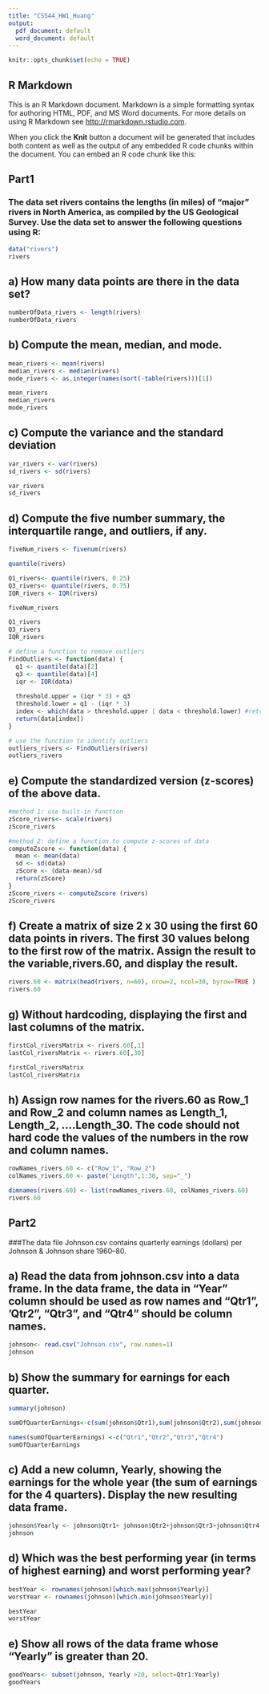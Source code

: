 ```yaml
---
title: "CS544_HW1_Huang"
output:
  pdf_document: default
  word_document: default
---
```


```r
knitr::opts_chunk$set(echo = TRUE)
```

## R Markdown

This is an R Markdown document. Markdown is a simple formatting syntax for authoring HTML, PDF, and MS Word documents. For more details on using R Markdown see <http://rmarkdown.rstudio.com>.

When you click the **Knit** button a document will be generated that includes both content as well as the output of any embedded R code chunks within the document. You can embed an R code chunk like this:

## Part1
### The data set rivers contains the lengths (in miles) of “major” rivers in North America, as compiled by the US Geological Survey. Use the data set to answer the following questions using R: 

```r
data("rivers")
rivers 
```

## a) How many data points are there in the data set? 
```r
numberOfData_rivers <- length(rivers)
numberOfData_rivers
```

## b) Compute the mean, median, and mode.
```r
mean_rivers <- mean(rivers)
median_rivers <- median(rivers)
mode_rivers <- as.integer(names(sort(-table(rivers)))[1])

mean_rivers
median_rivers
mode_rivers
```

## c) Compute the variance and the standard deviation
```r
var_rivers <- var(rivers)
sd_rivers <- sd(rivers)

var_rivers
sd_rivers
```

## d) Compute the five number summary, the interquartile range, and outliers, if any.
```r

fiveNum_rivers <- fivenum(rivers) 

quantile(rivers)

Q1_rivers<- quantile(rivers, 0.25)
Q3_rivers<- quantile(rivers, 0.75)
IQR_rivers <- IQR(rivers)

fiveNum_rivers

Q1_rivers
Q3_rivers
IQR_rivers

# define a function to remove outliers
FindOutliers <- function(data) {
  q1 <- quantile(data)[2]
  q3 <- quantile(data)[4]
  iqr <- IQR(data)
  
  threshold.upper = (iqr * 3) + q3
  threshold.lower = q1 - (iqr * 3)
  index <- which(data > threshold.upper | data < threshold.lower) #retrun positions that are TRUE in the vector
  return(data[index])
}

# use the function to identify outliers
outliers_rivers <- FindOutliers(rivers)
outliers_rivers

```

## e) Compute the standardized version (z-scores) of the above data.
```r
#method 1: use built-in function
zScore_rivers<- scale(rivers)
zScore_rivers

#method 2: define a function to compute z-scores of data
computeZscore <- function(data) {
  mean <- mean(data)
  sd <- sd(data)
  zScore <- (data-mean)/sd
  return(zScore)
}
zScore_rivers <- computeZscore (rivers)
zScore_rivers
```

## f) Create a matrix of size 2 x 30 using the first 60 data points in rivers. The first 30 values belong to the first row of the matrix. Assign the result to the variable,rivers.60, and display the result.
```r

rivers.60 <- matrix(head(rivers, n=60), nrow=2, ncol=30, byrow=TRUE )
rivers.60
```

## g) Without hardcoding, displaying the first and last columns of the matrix.
```r

firstCol_riversMatrix <- rivers.60[,1]
lastCol_riversMatrix <- rivers.60[,30]

firstCol_riversMatrix
lastCol_riversMatrix
```

## h) Assign row names for the rivers.60 as Row_1 and Row_2 and column names as Length_1, Length_2, ….Length_30. The code should not hard code the values of the numbers in the row and column names. 
```r
rowNames_rivers.60 <- c("Row_1", "Row_2")
colNames_rivers.60 <- paste("Length",1:30, sep="_")

dimnames(rivers.60) <- list(rowNames_rivers.60, colNames_rivers.60)
rivers.60

```

## Part2

###The data file Johnson.csv contains quarterly earnings (dollars) per Johnson & Johnson share 1960–80.

## a) Read the data from johnson.csv into a data frame. In the data frame, the data in “Year” column should be used as row names and “Qtr1”, ‘Qtr2”, “Qtr3”, and “Qtr4” should be column names.
```r
johnson<- read.csv("Johnson.csv", row.names=1)
johnson
```

## b) Show the summary for earnings for each quarter.
```r
summary(johnson)

sumOfQuarterEarnings<-c(sum(johnson$Qtr1),sum(johnson$Qtr2),sum(johnson$Qtr3),sum(johnson$Qtr4))

names(sumOfQuarterEarnings) <-c("Qtr1","Qtr2","Qtr3","Qtr4")
sumOfQuarterEarnings
```

## c) Add a new column, Yearly, showing the earnings for the whole year (the sum of earnings for the 4 quarters). Display the new resulting data frame.
```r
johnson$Yearly <- johnson$Qtr1+ johnson$Qtr2+johnson$Qtr3+johnson$Qtr4
johnson

```

## d) Which was the best performing year (in terms of highest earning) and worst performing year?
```r
bestYear <- rownames(johnson)[which.max(johnson$Yearly)]
worstYear <- rownames(johnson)[which.min(johnson$Yearly)]

bestYear
worstYear
```

## e) Show all rows of the data frame whose “Yearly” is greater than 20. 
```r

goodYears<- subset(johnson, Yearly >20, select=Qtr1:Yearly)
goodYears

```
